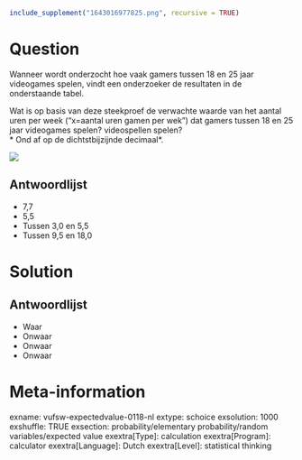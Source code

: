 ```r
include_supplement("1643016977825.png", recursive = TRUE)
```

Question
========
Wanneer wordt onderzocht hoe vaak gamers tussen 18 en 25 jaar videogames spelen, vindt een onderzoeker de resultaten in de onderstaande tabel.  
  
Wat is op basis van deze steekproef de verwachte waarde van het aantal uren per week ("x=aantal uren gamen per wek") dat gamers tussen 18 en 25 jaar videogames spelen? videospellen spelen?   
* Ond af op de dichtstbijzijnde decimaal*.  
  
![](1643016977825.png)

Antwoordlijst
----------
* 7,7
* 5,5
* Tussen 3,0 en 5,5
* Tussen 9,5 en 18,0

Solution
========

Antwoordlijst
----------
* Waar
* Onwaar
* Onwaar
* Onwaar

Meta-information
================
exname: vufsw-expectedvalue-0118-nl
extype: schoice
exsolution: 1000
exshuffle: TRUE
exsection: probability/elementary probability/random variables/expected value
exextra[Type]: calculation
exextra[Program]: calculator
exextra[Language]: Dutch
exextra[Level]: statistical thinking

